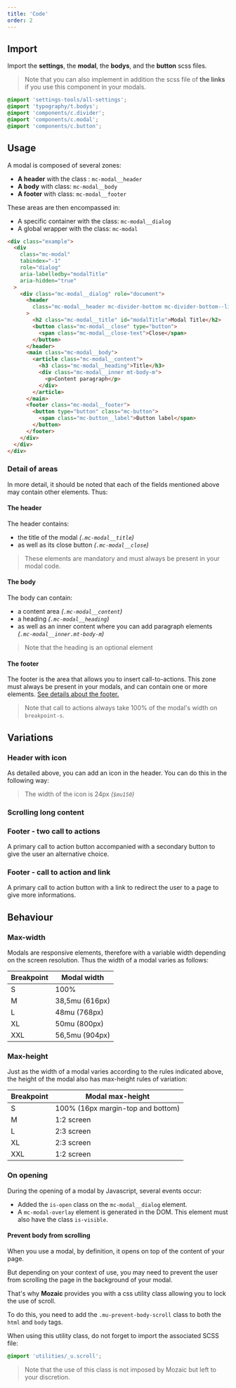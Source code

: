 ```yaml
---
title: 'Code'
order: 2
---
```


## Import

Import the **settings**, the **modal**, the **bodys**, and the **button** scss files.

> Note that you can also implement in addition the scss file of **the links** if you use this component in your modals.

```scss
@import 'settings-tools/all-settings';
@import 'typography/t.bodys';
@import 'components/c.divider';
@import 'components/c.modal';
@import 'components/c.button';
```

## Usage

A modal is composed of several zones:

- **A header** with the class : `mc-modal__header`
- **A body** with class: `mc-modal__body`
- **A footer** with class: `mc-modal__footer`

These areas are then encompassed in:

- A specific container with the class: `mc-modal__dialog`
- A global wrapper with the class: `mc-modal`

```html
<div class="example">
  <div
    class="mc-modal"
    tabindex="-1"
    role="dialog"
    aria-labelledby="modalTitle"
    aria-hidden="true"
  >
    <div class="mc-modal__dialog" role="document">
      <header
        class="mc-modal__header mc-divider-bottom mc-divider-bottom--light"
      >
        <h2 class="mc-modal__title" id="modalTitle">Modal Title</h2>
        <button class="mc-modal__close" type="button">
          <span class="mc-modal__close-text">Close</span>
        </button>
      </header>
      <main class="mc-modal__body">
        <article class="mc-modal__content">
          <h3 class="mc-modal__heading">Title</h3>
          <div class="mc-modal__inner mt-body-m">
            <p>Content paragraph</p>
          </div>
        </article>
      </main>
      <footer class="mc-modal__footer">
        <button type="button" class="mc-button">
          <span class="mc-button__label">Button label</span>
        </button>
      </footer>
    </div>
  </div>
</div>
```

### Detail of areas

In more detail, it should be noted that each of the fields mentioned above may contain other elements. Thus:

#### The header

The header contains:

- the title of the modal _(`.mc-modal__title`)_
- as well as its close button _(`.mc-modal__close`)_

> These elements are mandatory and must always be present in your modal code.

#### The body

The body can contain:

- a content area _(`.mc-modal__content`)_
- a heading _(`.mc-modal__heading`)_
- as well as an inner content where you can add paragraph elements _(`.mc-modal__inner.mt-body-m`)_

> Note that the heading is an optional element

#### The footer

The footer is the area that allows you to insert call-to-actions. This zone must always be present in your modals, and can contain one or more elements. [See details about the footer.](/Components/Modals/#modal-footer)

> Note that call to actions always take 100% of the modal's width on `breakpoint-s`.

## Variations

### Header with icon

As detailed above, you can add an icon in the header. You can do this in the following way:

<Story id="overlay-modal--header-with-icon" height="530" />

> The width of the icon is 24px _(`$mu150`)_


### Scrolling long content

<Story id="overlay-modal--with-long-content" height="530" />

### Footer - two call to actions

A primary call to action button accompanied with a secondary button to give the user an alternative choice.

<Story id="overlay-modal--cta-with-two-buttons" height="530" />

### Footer - call to action and link

A primary call to action button with a link to redirect the user to a page to give more informations.

<Story id="overlay-modal--cta-with-link" height="530" />

## Behaviour

### Max-width

Modals are responsive elements, therefore with a variable width depending on the screen resolution.
Thus the width of a modal varies as follows:

| Breakpoint | Modal width    |
| ---------- | -------------- |
| S          | 100%           |
| M          | 38,5mu (616px) |
| L          | 48mu (768px)   |
| XL         | 50mu (800px)   |
| XXL        | 56,5mu (904px) |

### Max-height

Just as the width of a modal varies according to the rules indicated above, the height of the modal also has max-height rules of variation:

| Breakpoint | Modal max-height                  |
| ---------- | --------------------------------- |
| S          | 100% (16px margin-top and bottom) |
| M          | 1:2 screen                        |
| L          | 2:3 screen                        |
| XL         | 2:3 screen                        |
| XXL        | 1:2 screen                        |

### On opening

During the opening of a modal by Javascript, several events occur:

- Added the `is-open` class on the `mc-modal__dialog` element.
- A `mc-modal-overlay` element is generated in the DOM. This element must also have the class `is-visible`.

<Story id="overlay-modal--default" height="530" />

#### Prevent body from scrolling

When you use a modal, by definition, it opens on top of the content of your page.

But depending on your context of use, you may need to prevent the user from scrolling the page in the background of your modal.

That's why **Mozaic** provides you with a css utility class allowing you to lock the use of scroll.

To do this, you need to add the `.mu-prevent-body-scroll` class to both the `html` and `body` tags.

When using this utility class, do not forget to import the associated SCSS file:

```scss
@import 'utilities/_u.scroll';
```

> Note that the use of this class is not imposed by Mozaic but left to your discretion.
